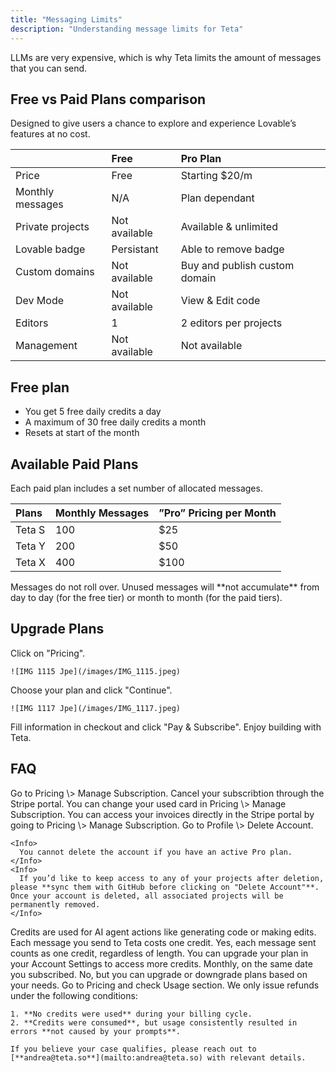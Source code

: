 ```yaml
---
title: "Messaging Limits"
description: "Understanding message limits for Teta"
---
```


LLMs are very expensive, which is why Teta limits the amount of messages that you can send.

## **Free vs Paid Plans comparison**

Designed to give users a chance to explore and experience Lovable’s features at no cost.

|                  | **Free**      | **Pro Plan**                  |
| :--------------- | :------------ | :---------------------------- |
| Price            | Free          | Starting \$20/m               |
| Monthly messages | N/A           | Plan dependant                |
| Private projects | Not available | Available & unlimited         |
| Lovable badge    | Persistant    | Able to remove badge          |
| Custom domains   | Not available | Buy and publish custom domain |
| Dev Mode         | Not available | View & Edit code              |
| Editors          | 1             | 2 editors per projects        |
| Management       | Not available | Not available                 |

## Free plan

- You get 5 free daily credits a day
- A maximum of 30 free daily credits a month
- Resets at start of the month

## Available Paid Plans

Each paid plan includes a set number of allocated messages.

| **Plans** | **Monthly Messages** | **”Pro” Pricing per Month** |
| :-------- | :------------------- | :-------------------------- |
| Teta S    | 100                  | \$25                        |
| Teta Y    | 200                  | \$50                        |
| Teta X    | 400                  | \$100                       |

<Info>
  Messages do not roll over. Unused messages will **not accumulate** from day to day (for the free tier) or month to month (for the paid tiers).
</Info>

## Upgrade Plans

<Steps>
  <Step title="New Step">
    Click on "Pricing".

    ![IMG 1115 Jpe](/images/IMG_1115.jpeg)
  </Step>
  <Step title="New Step">
    Choose your plan and click "Continue".

    ![IMG 1117 Jpe](/images/IMG_1117.jpeg)
  </Step>
  <Step title="New Step">
    Fill information in checkout and click "Pay & Subscribe".
  </Step>
  <Step title="New Step">
    Enjoy building with Teta.
  </Step>
</Steps>

## FAQ

<AccordionGroup>
  <Accordion title="How can I cancel my subscription?">
    Go to Pricing \> Manage Subscription. Cancel your subscribtion through the Stripe portal.
  </Accordion>
  <Accordion title="How can I change my card?">
    You can change your used card in Pricing \> Manage Subscription.
  </Accordion>
  <Accordion title="How to download my invoice?">
    You can access your invoices directly in the Stripe portal by going to Pricing \> Manage Subscription.
  </Accordion>
  <Accordion title="How to delete my account?">
    Go to Profile \> Delete Account.

    <Info>
      You cannot delete the account if you have an active Pro plan.
    </Info>
    <Info>
      If you’d like to keep access to any of your projects after deletion, please **sync them with GitHub before clicking on "Delete Account"**. Once your account is deleted, all associated projects will be permanently removed.
    </Info>
  </Accordion>
  <Accordion title="What are credits in Teta?">
    Credits are used for AI agent actions like generating code or making edits. Each message you send to Teta costs one credit.
  </Accordion>
  <Accordion title="Do long or short prompts cost the same?">
    Yes, each message sent counts as one credit, regardless of length.
  </Accordion>
  <Accordion title="How do I get more credits?">
    You can upgrade your plan in your Account Settings to access more credits.
  </Accordion>
  <Accordion title="When does my credit count reset?">
    Monthly, on the same date you subscribed.
  </Accordion>
  <Accordion title="Can I top up my monthly limit?">
    No, but you can upgrade or downgrade plans based on your needs.
  </Accordion>
  <Accordion title="How can I check my remaining messages?">
    Go to Pricing and check Usage section.
  </Accordion>
  <Accordion title="What is the refund policy?">
    We only issue refunds under the following conditions:

    1. **No credits were used** during your billing cycle.
    2. **Credits were consumed**, but usage consistently resulted in errors **not caused by your prompts**.

    If you believe your case qualifies, please reach out to [**andrea@teta.so**](mailto:andrea@teta.so) with relevant details.
  </Accordion>
</AccordionGroup>